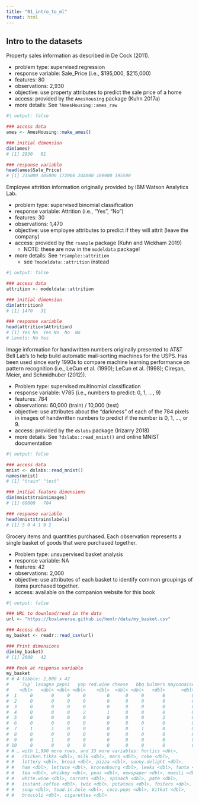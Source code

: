 ```yaml
---
title: "01_intro_to_ml"
format: html
---
```


## Intro to the datasets

Property sales information as described in De Cock (2011).

* problem type: supervised regression
* response variable: Sale_Price (i.e., $195,000, $215,000)
* features: 80
* observations: 2,930
* objective: use property attributes to predict the sale price of a home
* access: provided by the `AmesHousing` package (Kuhn 2017a)
* more details: See `?AmesHousing::ames_raw`

```r
#| output: false

### access data
ames <- AmesHousing::make_ames()

### initial dimension
dim(ames)
# [1] 2930   81

### response variable
head(ames$Sale_Price)
# [1] 215000 105000 172000 244000 189900 195500
```

Employee attrition information originally provided by IBM Watson Analytics Lab.

* problem type: supervised binomial classification
* response variable: Attrition (i.e., “Yes”, “No”)
* features: 30
* observations: 1,470
* objective: use employee attributes to predict if they will attrit (leave the company)
* access: provided by the `rsample` package (Kuhn and Wickham 2019)
    * NOTE: these are now in the `modeldata` package!
* more details: See `?rsample::attrition`
    * see `?modeldata::attrition` instead

```r
#| output: false

### access data
attrition <- modeldata::attrition

### initial dimension
dim(attrition)
# [1] 1470   31

### response variable
head(attrition$Attrition)
# [1] Yes No  Yes No  No  No 
# Levels: No Yes
```

Image information for handwritten numbers originally presented to AT&T Bell Lab’s to help build automatic mail-sorting machines for the USPS. Has been used since early 1990s to compare machine learning performance on pattern recognition (i.e., LeCun et al. (1990); LeCun et al. (1998); Cireşan, Meier, and Schmidhuber (2012)).

* Problem type: supervised multinomial classification
* response variable: V785 (i.e., numbers to predict: 0, 1, …, 9)
* features: 784
* observations: 60,000 (train) / 10,000 (test)
* objective: use attributes about the “darkness” of each of the 784 pixels in images of handwritten numbers to predict if the number is 0, 1, …, or 9.
* access: provided by the `dslabs` package (Irizarry 2018)
* more details: See `?dslabs::read_mnist()` and online MNIST documentation


```r
#| output: false

### access data
mnist <- dslabs::read_mnist()
names(mnist)
# [1] "train" "test"

### initial feature dimensions
dim(mnist$train$images)
# [1] 60000   784

### response variable
head(mnist$train$labels)
# [1] 5 0 4 1 9 2
```


Grocery items and quantities purchased. Each observation represents a single basket of goods that were purchased together.

* Problem type: unsupervised basket analysis
* response variable: NA
* features: 42
* observations: 2,000
* objective: use attributes of each basket to identify common groupings of items purchased together.
* access: available on the companion website for this book

```r
#| output: false

### URL to download/read in the data
url <- "https://koalaverse.github.io/homlr/data/my_basket.csv"

### Access data
my_basket <- readr::read_csv(url)

### Print dimensions
dim(my_basket)
# [1] 2000   42

### Peek at response variable
my_basket
# # A tibble: 2,000 x 42
#    `7up` lasagna pepsi   yop red.wine cheese   bbq bulmers mayonnaise
#    <dbl>   <dbl> <dbl> <dbl>    <dbl>  <dbl> <dbl>   <dbl>      <dbl>
#  1     0       0     0     0        0      0     0       0          0
#  2     0       0     0     0        0      0     0       0          0
#  3     0       0     0     0        0      0     0       0          0
#  4     0       0     0     2        1      0     0       0          0
#  5     0       0     0     0        0      0     0       2          0
#  6     0       0     0     0        0      0     0       0          0
#  7     1       1     0     0        0      0     1       0          0
#  8     0       0     0     0        0      0     0       0          0
#  9     0       1     0     0        0      0     0       0          0
# 10     0       0     0     0        0      0     0       0          0
# # … with 1,990 more rows, and 33 more variables: horlics <dbl>,
# #   chicken.tikka <dbl>, milk <dbl>, mars <dbl>, coke <dbl>,
# #   lottery <dbl>, bread <dbl>, pizza <dbl>, sunny.delight <dbl>,
# #   ham <dbl>, lettuce <dbl>, kronenbourg <dbl>, leeks <dbl>, fanta <dbl>,
# #   tea <dbl>, whiskey <dbl>, peas <dbl>, newspaper <dbl>, muesli <dbl>,
# #   white.wine <dbl>, carrots <dbl>, spinach <dbl>, pate <dbl>,
# #   instant.coffee <dbl>, twix <dbl>, potatoes <dbl>, fosters <dbl>,
# #   soup <dbl>, toad.in.hole <dbl>, coco.pops <dbl>, kitkat <dbl>,
# #   broccoli <dbl>, cigarettes <dbl>
```

